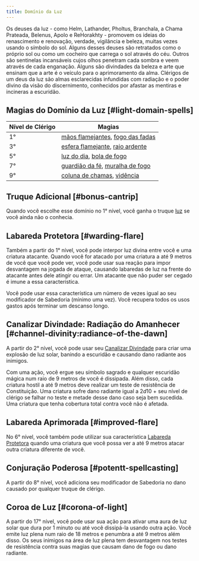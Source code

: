 ```yaml
---
title: Domínio da Luz
---
```


Os deuses da luz - como Helm, Lathander, Pholtus, Branchala, a Chama Prateada, Belenus, Apolo e ReHorakhty - promovem os ideias do renascimento e renovação, verdade, vigilância e beleza, muitas vezes usando o símbolo do sol. Alguns desses deuses são retratados como o próprio sol ou como um cocheiro que carrega o sol através do céu. Outros são sentinelas incansáveis cujos olhos penetram cada sombra e veem através de cada enganação. Alguns são divindades da beleza e arte que ensinam que a arte é o veículo para o aprimoramento da alma. Clérigos de um deus da luz são almas esclarecidas infundidas com radiação e o poder divino da visão do discernimento, conhecidos por afastar as mentiras e incineras a escuridão.

## Magias do Domínio da Luz [#light-domain-spells]

| Nível de Clérigo | Magias                                                                                                                             |
| ---------------- | ---------------------------------------------------------------------------------------------------------------------------------- |
| 1°               | [mãos flamejantes](_/kompendium/dnd5/spells?name=mãos+flamejantes), [fogo das fadas](_/kompendium/dnd5/spells?name=fogo+das+fadas) |
| 3°               | [esfera flamejante](_/kompendium/dnd5/spells?name=esfera+flamejante), [raio ardente](_/kompendium/dnd5/spells?name=raio+ardente)   |
| 5°               | [luz do dia](_/kompendium/dnd5/spells?name=luz+do+dia), [bola de fogo](_/kompendium/dnd5/spells?name=bola+de+fogo)                 |
| 7°               | [guardião da fé](_/kompendium/dnd5/spells?name=guardião+da+fé), [muralha de fogo](_/kompendium/dnd5/spells?name=muralha+de+fogo)   |
| 9°               | [coluna de chamas](_/kompendium/dnd5/spells?name=coluna+de+chamas), [vidência](_/kompendium/dnd5/spells?name=vidência)             |

## Truque Adicional [#bonus-cantrip]

Quando você escolhe esse domínio no 1° nível, você ganha o truque [luz](_/kompendium/dnd5/spells?name=luz) se você ainda não o conhecia.

## Labareda Protetora [#warding-flare]

Também a partir do 1° nível, você pode interpor luz divina entre você e uma criatura atacante. Quando você for atacado por uma criatura a até 9 metros de você que você pode ver, você pode usar sua reação para impor desvantagem na jogada de ataque, causando labaredas de luz na frente do atacante antes dele atingir ou errar. Um atacante que não puder ser cegado é imune a essa característica.

Você pode usar essa característica um número de vezes igual ao seu modificador de Sabedoria (mínimo uma vez). Você recupera todos os usos gastos após terminar um descanso longo.

## Canalizar Divindade: Radiação do Amanhecer [#channel-divinity:radiance-of-the-dawn]

A partir do 2° nível, você pode usar seu [Canalizar Divindade](_/kompendium/dnd5/classes/cleric#channel-divinity) para criar uma explosão de luz solar, banindo a escuridão e causando dano radiante aos inimigos.

Com uma ação, você ergue seu símbolo sagrado e qualquer escuridão mágica num raio de 9 metros de você é dissipada. Além disso, cada criatura hostil a até 9 metros deve realizar um teste de resistência de Constituição. Uma criatura sofre dano radiante igual a $2d10$ $+$ seu nível de clérigo se falhar no teste e metade desse dano caso seja bem sucedida. Uma criatura que tenha cobertura total contra você não é afetada.

## Labareda Aprimorada [#improved-flare]

No 6° nível, você também pode utilizar sua característica [Labareda Protetora](#warding-flare) quando uma criatura que você possa ver a até 9 metros atacar outra criatura diferente de você.

## Conjuração Poderosa [#potentt-spellcasting]

A partir do 8° nível, você adiciona seu modificador de Sabedoria no dano causado por qualquer truque de clérigo.

## Coroa de Luz [#corona-of-light]

A partir do 17° nível, você pode usar sua ação para ativar uma aura de luz solar que dura por 1 minuto ou até você dissipá-la usando outra ação. Você emite luz plena num raio de 18 metros e penumbra a até 9 metros além disso. Os seus inimigos na área de luz plena tem desvantagem nos testes de resistência contra suas magias que causam dano de fogo ou dano radiante.
